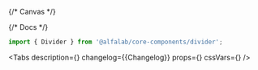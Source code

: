 

<Meta title='Components/Divider' component={Divider} id='Divider' />

{/* Canvas */}

<Story name='Divider'>
    <div>
        <div style={{ height: 24, margin: '8px 0', backgroundColor: '#eeeff1' }} />
        <Divider />
        <div style={{ height: 24, margin: '8px 0', backgroundColor: '#eeeff1' }} />
    </div>
</Story>

{/* Docs */}

<ComponentHeader
    name='Divider'
    version={packageJson.version}
    package='@alfalab/core-components/divider'
/>

```jsx
import { Divider } from '@alfalab/core-components/divider';
```

<Tabs
    description={<Description />}
    changelog={<Markdown>{Changelog}</Markdown>}
    props={<ArgsTable of={DividerTS} />}
    cssVars={<CssVars css={styles} />}
/>

